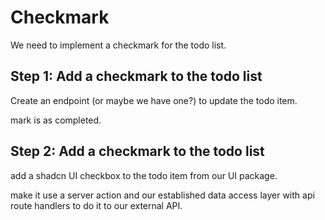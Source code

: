 # Checkmark

We need to implement a checkmark for the todo list.

## Step 1: Add a checkmark to the todo list

Create an endpoint (or maybe we have one?) to update the todo item.

mark is as completed.

## Step 2: Add a checkmark to the todo list

add a shadcn UI checkbox to the todo item from our UI package.

make it use a server action and our established data access layer with api route handlers to do it to our external API.

